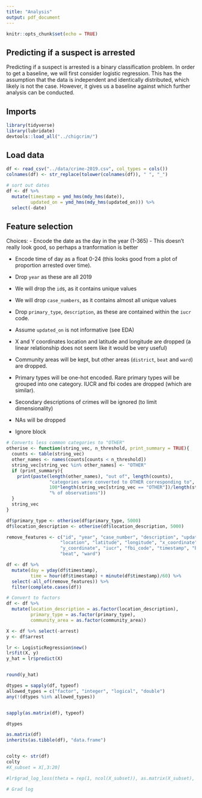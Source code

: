 ```yaml
---
title: "Analysis"
output: pdf_document
---
```


```r
knitr::opts_chunk$set(echo = TRUE)
```

## Predicting if a suspect is arrested
Predicting if a suspect is arrested is a binary classification problem. In order to get a baseline, we will first consider logistic regression. This has the assumption that the data is independent and identically distributed, which likely is not the case. However, it gives us a baseline against which further analysis can be conducted.

## Imports
```r
library(tidyverse)
library(lubridate)
devtools::load_all("../chigcrim/")
```

## Load data
```r
df <- read_csv("../data/crime-2019.csv", col_types = cols())
colnames(df) <- str_replace(tolower(colnames(df)), " ", "_")

# sort out dates
df <- df %>%
  mutate(timestamp = ymd_hms(mdy_hms(date)),
         updated_on = ymd_hms(mdy_hms(updated_on))) %>%
  select(-date)
```


## Feature selection
Choices:
- Encode the date as the day in the year (1-365) - This doesn't really look good, so perhaps a tranformation is better

- Encode time of day as a float 0-24 (this looks good from a plot of proportion arrested over time).

- Drop `year` as these are all 2019

- We will drop the `id`s, as it contains unique values

- We will drop `case_numbers`, as it contains almost all unique values

- Drop `primary_type`, `description`, as these are contained within the `iucr` code.

- Assume `updated_on` is not informative (see EDA)

- X and Y coordinates location and latitude and longitude are dropped (a linear relationship does not seem like it would be very useful)

- Community areas will be kept, but other areas (`district`, `beat` and `ward`) are dropped.

- Primary types will be one-hot encoded. Rare primary types will be grouped into one category. IUCR and fbi codes are dropped (which are similar).

- Secondary descriptions of crimes will be ignored (to limit dimensionality)

- NAs will be dropped

- Ignore block


```r
# Converts less common categories to "OTHER"
otherise <- function(string_vec, n_threshold, print_summary = TRUE){
  counts <- table(string_vec)
  other_names <- names(counts[counts < n_threshold])
  string_vec[string_vec %in% other_names] <- "OTHER"
  if (print_summary){
    print(paste(length(other_names), "out of", length(counts),
                "categories were converted to OTHER corresponding to",
                100*length(string_vec[string_vec == "OTHER"])/length(string_vec),
                "% of observations"))
  }
  string_vec
}

df$primary_type <- otherise(df$primary_type, 5000)
df$location_description <- otherise(df$location_description, 5000)

remove_features <- c("id", "year", "case_number", "description", "updated_on",
                    "location", "latitude", "longitude", "x_coordinate",
                    "y_coordinate", "iucr", "fbi_code", "timestamp", "block", "district",
                    "beat", "ward")

df <- df %>%
  mutate(day = yday(df$timestamp),
         time = hour(df$timestamp) + minute(df$timestamp)/60) %>%
  select(-all_of(remove_features)) %>%
  filter(complete.cases(df))

# Convert to factors
df <- df %>%
  mutate(location_description = as.factor(location_description),
         primary_type = as.factor(primary_type),
         community_area = as.factor(community_area))

X <- df %>% select(-arrest)
y <- df$arrest

lr <- LogisticRegression$new()
lr$fit(X, y)
y_hat = lr$predict(X)


round(y_hat)

dtypes = sapply(df, typeof)
allowed_types = c("factor", "integer", "logical", "double")
any(!(dtypes %in% allowed_types))


sapply(as.matrix(df), typeof)

dtypes

as.matrix(df)
inherits(as.tibble(df), "data.frame")


colty <- str(df)
colty
#X_subset = X[,3:20]

#lr$grad_log_loss(theta = rep(1, ncol(X_subset)), as.matrix(X_subset), y)

# Grad log
```

